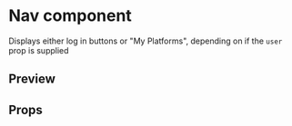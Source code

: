

<Meta title="Nav" component={Nav} />

# Nav component

Displays either log in buttons or "My Platforms", depending on if the `user` prop is supplied

## Preview

<Preview>
  <Story name="Nav (signed out)">
    <Nav />
  </Story>
  <Story name="Nav (signed in)">
    <Nav user={{ username: 'Jeff', id: '12345' }} />
  </Story>
</Preview>

## Props

<Props of={Nav} />
